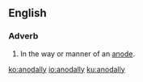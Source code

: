 ==English==

===Adverb===
{{en-adv}}

# In the way or manner of an [[anode]].

[[ko:anodally]]
[[io:anodally]]
[[ku:anodally]]